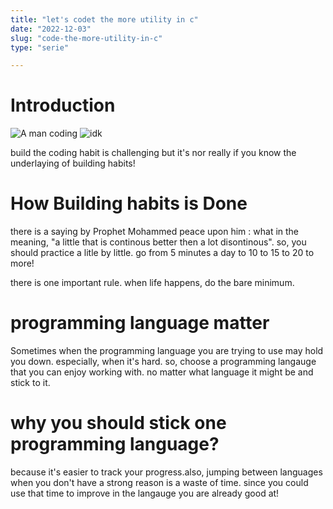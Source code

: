 ```yaml
---
title: "let's codet the more utility in c"
date: "2022-12-03"
slug: "code-the-more-utility-in-c"
type: "serie"

---
```



# Introduction

![A man coding]("../images/how-to-build-coding-habit-image-1")
![idk](../images/icons8-inspect-code-48.png)

build the coding habit is challenging but it's nor really if you know the underlaying of building habits!

# How Building habits is Done

there is a saying by Prophet Mohammed peace upon him :
what in the meaning, "a little that is continous better then a lot disontinous".
so, you should practice a litle by little. go from 5 minutes a day to 10 to 15 to 20 to more!

there is one important rule. when life happens, do the bare minimum.
# programming language matter

Sometimes when the programming language you are trying to use may hold you down. especially, when it's hard.
so, choose a programming langauge that you can enjoy working with. no matter what language it might be and stick to it.

# why you should stick one programming language?

because it's easier to track your progress.also, jumping between languages when you don't have a strong reason is a waste of time. since you could use that time to improve in the langauge you are already good at!

